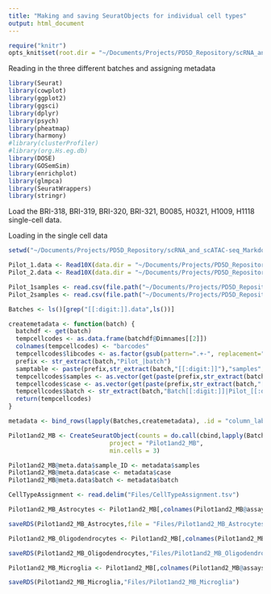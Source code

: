 ```yaml
---
title: "Making and saving SeuratObjects for individual cell types"
output: html_document
---
```


```r
require("knitr")
opts_knit$set(root.dir = "~/Documents/Projects/PD5D_Repository/scRNA_and_scATAC-seq_Markdowns/Pilot_2/scRNA-seq")
```

Reading in the three different batches and assigning metadata

```R
library(Seurat)
library(cowplot)
library(ggplot2)
library(ggsci)
library(dplyr)
library(psych)
library(pheatmap)
library(harmony)
#library(clusterProfiler)
#library(org.Hs.eg.db)
library(DOSE)
library(GOSemSim)
library(enrichplot)
library(glmpca)
library(SeuratWrappers)
library(stringr)
```






Load the BRI-318, BRI-319, BRI-320, BRI-321, B0085, H0321, H1009, H1118  single-cell data.

Loading in the single cell data

```R
setwd("~/Documents/Projects/PD5D_Repository/scRNA_and_scATAC-seq_Markdowns/Midbrain/snRNA-seq/Pilot_2")


```


```r
Pilot_1.data <- Read10X(data.dir = "~/Documents/Projects/PD5D_Repository/scRNA_and_scATAC-seq_Markdowns/Midbrain/snRNA-seq/Pilot_1/scRNA-seq/Files/cellranger_matrices/cellranger_aggr_matrices/filtered_feature_bc_matrix")
Pilot_2.data <- Read10X(data.dir = "~/Documents/Projects/PD5D_Repository/scRNA_and_scATAC-seq_Markdowns/Midbrain/snRNA-seq/Pilot_2/scRNA-seq/Files/cellranger_matrices/cellranger_aggr_matrices/filtered_feature_bc_matrix")
```



```R
Pilot_1samples <- read.csv(file.path("~/Documents/Projects/PD5D_Repository/scRNA_and_scATAC-seq_Markdowns/Midbrain/snRNA-seq/Pilot_1/scRNA-seq/Files/cellranger_matrices/cellranger_aggr_matrices", "aggregation.csv"), stringsAsFactors=F)
Pilot_2samples <- read.csv(file.path("~/Documents/Projects/PD5D_Repository/scRNA_and_scATAC-seq_Markdowns/Midbrain/snRNA-seq/Pilot_2/scRNA-seq/Files/cellranger_matrices/cellranger_aggr_matrices", "aggregation.csv"), stringsAsFactors=F)


```


```R
Batches <- ls()[grep("[[:digit:]].data",ls())]

createmetadata <- function(batch) {
  batchdf <- get(batch)
  tempcellcodes <- as.data.frame(batchdf@Dimnames[[2]])
  colnames(tempcellcodes) <- "barcodes"
  tempcellcodes$libcodes <- as.factor(gsub(pattern=".+-", replacement="", tempcellcodes$barcodes))
  prefix <- str_extract(batch,"Pilot_|batch")
  samptable <- paste(prefix,str_extract(batch,"[[:digit:]]"),"samples",sep="")
  tempcellcodes$samples <- as.vector(get(paste(prefix,str_extract(batch,"[[:digit:]]"),"samples",sep=""))$library_id[tempcellcodes$libcodes])
  tempcellcodes$case <- as.vector(get(paste(prefix,str_extract(batch,"[[:digit:]]"),"samples",sep=""))$case[tempcellcodes$libcodes])
  tempcellcodes$batch <- str_extract(batch,"Batch[[:digit:]]|Pilot_[[:digit:]]")
  return(tempcellcodes)
}

metadata <- bind_rows(lapply(Batches,createmetadata), .id = "column_label")

```




```R
Pilot1and2_MB <- CreateSeuratObject(counts = do.call(cbind,lapply(Batches,get)),
                            project = "Pilot1and2_MB",
                            min.cells = 3)

```


```R

Pilot1and2_MB@meta.data$sample_ID <- metadata$samples
Pilot1and2_MB@meta.data$case <- metadata$case
Pilot1and2_MB@meta.data$batch <- metadata$batch

```


```R

CellTypeAssignment <- read.delim("Files/CellTypeAssignment.tsv")

```


```R

Pilot1and2_MB_Astrocytes <- Pilot1and2_MB[,colnames(Pilot1and2_MB@assays$RNA@counts) %in% CellTypeAssignment$Barcode[CellTypeAssignment$Cell_Type %in% "Astrocytes"]]

saveRDS(Pilot1and2_MB_Astrocytes,file = "Files/Pilot1and2_MB_Astrocytes")

Pilot1and2_MB_Oligodendrocytes <- Pilot1and2_MB[,colnames(Pilot1and2_MB@assays$RNA@counts) %in% CellTypeAssignment$Barcode[CellTypeAssignment$Cell_Type %in% "Oligodendrocytes"]]

saveRDS(Pilot1and2_MB_Oligodendrocytes,"Files/Pilot1and2_MB_Oligodendrocytes")

Pilot1and2_MB_Microglia <- Pilot1and2_MB[,colnames(Pilot1and2_MB@assays$RNA@counts) %in% CellTypeAssignment$Barcode[CellTypeAssignment$Cell_Type %in% "Microglia"]]

saveRDS(Pilot1and2_MB_Microglia,"Files/Pilot1and2_MB_Microglia")

```
